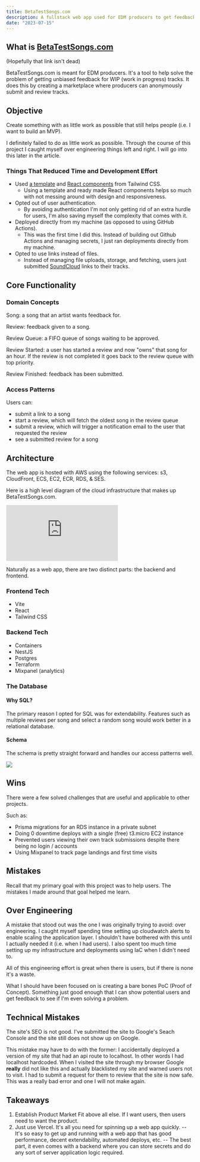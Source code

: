 ```yaml
---
title: BetaTestSongs.com
description: A fullstack web app used for EDM producers to get feedback on their tracks.
date: "2023-07-15"
---
```


## What is [BetaTestSongs.com](https://BetaTestSongs.com)

(Hopefully that link isn't dead)

BetaTestSongs.com is meant for EDM producers. It's a tool to help solve the problem of getting unbiased feedback for WIP (work in progress) tracks.
It does this by creating a marketplace where producers can anonymously submit and review tracks.

## Objective

Create something with as little work as possible that still helps people (i.e. I want to build an MVP).

I definitely failed to do as little work as possible. Through the course of this project I caught myself over engineering things left and right. I will go into this later in the article.

### Things That Reduced Time and Development Effort

- Used [a template](https://tailwindui.com/components/marketing/sections/heroes) and [React components](https://tailwindui.com/components/application-ui/overlays/modals) from Tailwind CSS.
  - Using a template and ready made React components helps so much with not messing around with design and responsiveness.
- Opted out of user authentication.
  - By avoiding authentication I'm not only getting rid of an extra hurdle for users, I'm also saving myself the complexity that comes with it.
- Deployed directly from my machine (as opposed to using GitHub Actions).
  - This was the first time I did this. Instead of building out Github Actions and managing secrets, I just ran deployments directly from my machine.
- Opted to use links instead of files.
  - Instead of managing file uploads, storage, and fetching, users just submitted [SoundCloud](https://soundcloud.com) links to their tracks.

## Core Functionality

### Domain Concepts

Song: a song that an artist wants feedback for.

Review: feedback given to a song.

Review Queue: a FIFO queue of songs waiting to be approved.

Review Started: a user has started a review and now "owns" that song for an hour. If the review is not completed it goes back to the review queue with top priority.

Review Finished: feedback has been submitted.

### Access Patterns

Users can:

- submit a link to a song
- start a review, which will fetch the oldest song in the review queue
- submit a review, which will trigger a notification email to the user that requested the review
- see a submitted review for a song

## Architecture

The web app is hosted with AWS using the following services: s3, CloudFront, ECS, EC2, ECR, RDS, & SES.

Here is a high level diagram of the cloud infrastructure that makes up BetaTestSongs.com.

<div
  style={{
    width: "660px",
    height: "340px",
    margin: "10px",
    position: "relative",
  }}
>
  <iframe
    allowfullscreen
    frameborder="0"
    style={{ width: "660px", height: "340px", "pointer-events": "none" }}
    src="https://lucid.app/documents/embedded/53942ca1-d74d-4190-a7e0-5b6f009ea749"
    id="TdCcGj3-CkVz"
  ></iframe>
</div>

Naturally as a web app, there are two distinct parts: the backend and frontend.

### Frontend Tech

- Vite
- React
- Tailwind CSS

### Backend Tech

- Containers
- NestJS
- Postgres
- Terraform
- Mixpanel (analytics)

### The Database

#### Why SQL?

The primary reason I opted for SQL was for extendability. Features such as multiple reviews per song and select a random song would work better in a relational database.

#### Schema

The schema is pretty straight forward and handles our access patterns well.

![](/betatestsongs_schema.png)

## Wins

There were a few solved challenges that are useful and applicable to other projects.

Such as:

- Prisma migrations for an RDS instance in a private subnet
- Doing 0 downtime deploys with a single (free) t3.micro EC2 instance
- Prevented users viewing their own track submissions despite there being no login / accounts
- Using Mixpanel to track page landings and first time visits

## Mistakes

Recall that my primary goal with this project was to help users. The mistakes I made around that goal helped me learn.

## Over Engineering

A mistake that stood out was the one I was originally trying to avoid: over engineering.
I caught myself spending time setting up cloudwatch alerts to enable scaling the application layer.
I shouldn't have bothered with this until I actually needed it (i.e. when I had users).
I also spent too much time setting up my infrastructure and deployments using IaC when I didn't need to.

All of this engineering effort is great when there is users, but if there is none it's a waste.

What I should have been focused on is creating a bare bones PoC (Proof of Concept). Something just good enough that I can show potential users and get feedback to see if I'm even solving a problem.

## Technical Mistakes

The site's SEO is not good. I've submitted the site to Google's Seach Console and the site still does not show up on Google.

This mistake may have to do with the former: I accidentally deployed a version of my site that had an api route to localhost. In other words I had localhost hardcoded.
When I visited the site through my browser Google **really** did not like this and actually blacklisted my site and warned users not to visit.
I had to submit a request for them to review that the site is now safe. This was a really bad error and one I will not make again.

## Takeaways

1. Establish Product Market Fit above all else. If I want users, then users need to want the product.
2. Just use Vercel. It's all you need for spinning up a web app quickly.
   -- It's so easy to get up and running with a web app that has good performance, decent extendability, automated deploys, etc.
   -- The best part, it even comes with a backend where you can store secrets and do any sort of server application logic required.
